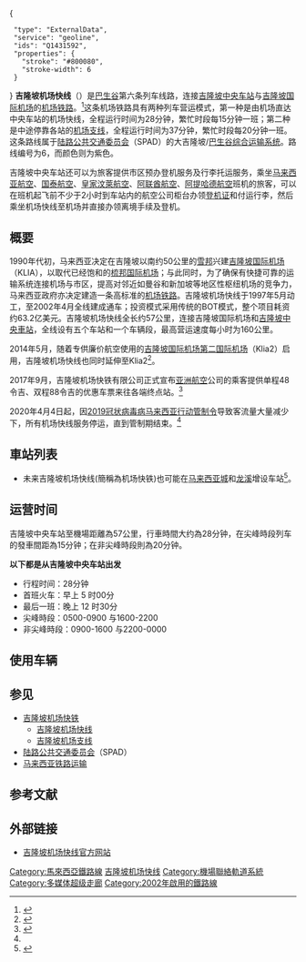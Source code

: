 {{noteTA
|G1=Railway
}}
{{expand language|en}}
{{Infobox rail line
| box_width   = 300
| name        = {{huge|{{rint|my|6}}}}<br> {{rint|my|erl}}<br>吉隆坡机场快线<br>KLIA Ekspres
| native_name      = 
| color= #{{rcr|KLRT|6}}
| color2      =
| logo        = 
| logo_width  = 
| logo_alt = 
| logo2 = 
| logo_width2 = 
| logo_alt2 = 
| character   = 地面
| image       = KLIAekspres SalakSelatan.jpg
| image_width = 300px
| image_alt   = 
| caption     = 一个位于[[沙叻秀|沙叻秀]]附近的吉隆坡机场快线列车
| type        = 快捷直达[[機場聯絡軌道系統|机场铁路]]
| system      = [[吉隆坡机场快铁|吉隆坡机场快铁]]（ERL）
| status      = 停运<ref name="chinapress.com.my">{{cite web|url=https://www.chinapress.com.my/20200403/%e2%97%a4%e8%a1%8c%e5%8a%a8%e7%ae%a1%e5%88%b6%e2%97%a2-%e6%9c%ba%e5%9c%ba%e5%bf%ab%e9%93%814%e6%9c%884%e8%b5%b7%e6%9a%ab%e5%81%9c%e6%9c%8d%e5%8b%99/|title=◤行动管制◢ 机场快铁4月4起暫停服務|publisher=[[中國報|中國報]]|access-date=2020-04-02|archive-date=2020-04-04|archive-url=https://web.archive.org/web/20200404123008/https://www.chinapress.com.my/20200403/%e2%97%a4%e8%a1%8c%e5%8a%a8%e7%ae%a1%e5%88%b6%e2%97%a2-%e6%9c%ba%e5%9c%ba%e5%bf%ab%e9%93%814%e6%9c%884%e8%b5%b7%e6%9a%ab%e5%81%9c%e6%9c%8d%e5%8b%99/|dead-url=no}}</ref>
| stations    = 3
| linenumber = {{rint|my|6}}（紫色）
| start       = {{KLRT code|KE|01}}[[吉隆坡中央车站|吉隆坡中央车站]]
| end         = {{KLRT code|KE|03}}[[吉隆坡第二国际机场站|吉隆坡第二国际机场站]]
| routes      = [[吉隆坡|吉隆坡]]至[[吉隆坡国际机场|吉隆坡国际机场]]
<!-- Operation ----- ----- -->
| open ={{Start date and age|2002|4|14|df=y}}
| lastextension = 
| owner = [[吉隆坡机场快铁|吉隆坡机场快铁私人有限公司]]
| operator    = [[吉隆坡机场快铁|吉隆坡机场快铁私人有限公司]]
| depot       = 机场快线车辆段
| stock       = [[西门子Desiro|西门子Desiro]] [[ET425M型电力动车组|ET425M型电力动车组]]
[[中车长春轨道客车|中车长春轨道客车]]赤道电联车
| linelength  = {{convert|57|km|mi}} 
| gauge       = {{RailGauge|sg|al=on}} [[標準鐵軌|标准轨]]
| conductionsystem = 有驾驶
| daily_ridership = 每天9,508人（2015年）
| ridership2  = 3.470 百万<ref>{{cite web|url=http://www.mot.gov.my/en/Statistik%20Rel/2015%204%20-%20SUKU%20IV%202015/JADUAL%202.9.pdf|title=JADUAL 2.9 : BILANGAN PENUMPANG BAGI PERKHIDMATAN SISTEM ALIRAN RINGAN, SUKU KEEMPAT, 2015|publisher=Ministry of Transport, Malaysia|language=ms,en|trans_title=Table 2.9 : Number of Passengers for Light Rail Transit (LRT) Services, Fourth Quarter, 2015|accessdate=31 March 2016|archive-date=2016-10-07|archive-url=https://web.archive.org/web/20161007030706/http://www.mot.gov.my/en/Statistik%20Rel/2015%204%20-%20SUKU%20IV%202015/JADUAL%202.9.pdf|dead-url=no}}</ref>（{{increase}} 18.5%）
| electrification = AC 25kV 50Hz（[[架空接觸網|接触网供电]]）
| speed       = {{convert|160|km/h|mph|abbr=on}}
| website     = {{URL|kliaekspres.com}}
| map         = [[File:巴生谷综合运输系统路线图中文版_KwongTN.svg|File:巴生谷综合运输系统路线图中文版 KwongTN.svg]]
| map_state   = collapsed
| locale      = [[吉隆坡|吉隆坡]]－[[雪邦|雪邦]]
}}
{{吉隆坡机场快线RDT}}
<mapframe text="吉隆坡机场快线位置图" width=250 height=600 zoom=11 latitude=2.94 longitude=101.675>
{
  "type": "ExternalData",
  "service": "geoline",
  "ids": "Q1431592",
  "properties": {
    "stroke": "#800080",
    "stroke-width": 6
  }
}
</mapframe>
'''吉隆坡机场快线'''（{{lang-en|'''KLIA Ekspres'''}}）是[[巴生谷|巴生谷]]第六条列车线路，连接[[吉隆坡中央车站|吉隆坡中央车站]]与[[吉隆坡国际机场|吉隆坡国际机场]]的[[機場聯絡軌道系統|机场铁路]]。<ref name="KLIA">{{cite web |url=https://www.kliaekspres.com/plan-buy/our-services/ |title=Our Services |publisher=Express Rail Link Sdn Bhd |accessdate=12 June 2014 |archive-url=https://web.archive.org/web/20170703054806/https://www.kliaekspres.com/plan-buy/our-services/ |archive-date=2017-07-03 |dead-url=yes }}</ref>这条机场铁路具有两种列车营运模式，第一种是由机场直达中央车站的机场快线，全程运行时间为28分钟，繁忙时段每15分钟一班；第二种是中途停靠各站的[[吉隆坡机场支线|机场支线]]，全程运行时间为37分钟，繁忙时段每20分钟一班。这条路线属于[[陆路公共交通委员会|陆路公共交通委员会]]（SPAD）的大吉隆坡/[[巴生谷综合运输系统|巴生谷综合运输系统]]。路线编号为6，而颜色则为紫色。

吉隆坡中央车站还可以为旅客提供市区预办登机服务及行李托运服务，乘坐[[马来西亚航空|马来西亚航空]]、[[国泰航空|国泰航空]]、[[皇家汶萊航空|皇家汶萊航空]]、[[阿联酋航空|阿联酋航空]]、[[阿提哈德航空|阿提哈德航空]]班机的旅客，可以在班机起飞前不少于2小时到车站内的航空公司柜台办领[[登机证|登机证]]和付运行李，然后乘坐机场快线至机场并直接办领离境手续及登机。

==概要==
1990年代初，马来西亚决定在吉隆坡以南约50公里的[[雪邦县|雪邦]]兴建[[吉隆坡国际机场|吉隆坡国际机场]]（KLIA），以取代已经饱和的[[苏丹阿都阿兹沙机场|梳邦国际机场]]；与此同时，为了确保有快捷可靠的运输系统连接机场与市区，提高对邻近如曼谷和新加坡等地区性枢纽机场的竞争力，马来西亚政府亦决定建造一条高标准的[[機場聯絡軌道系統|机场铁路]]。吉隆坡机场快线于1997年5月动工，至2002年4月全线建成通车；投资模式采用传统的BOT模式，整个项目耗资约63.2亿美元。吉隆坡机场快线全长约57公里，连接吉隆坡国际机场和[[吉隆坡中央車站|吉隆坡中央車站]]，全线设有五个车站和一个车辆段，最高营运速度每小时为160公里。

2014年5月，随着专供廉价航空使用的[[吉隆坡国际机场|吉隆坡国际机场第二国际机场]]（Klia2）启用，吉隆坡机场快线也同时延伸至Klia2<ref>{{Cite web |url=http://news.sinchew.com.my/node/361229?tid=1 |title=502同日啟用‧機場快鐵延伸至KLIA2 |accessdate=2014-09-27 |publisher=星洲网 |date=2014-04-22 |archive-url=https://web.archive.org/web/20141028122645/http://news.sinchew.com.my/node/361229?tid=1 |archive-date=2014-10-28 |dead-url=yes }}</ref>。

2017年9月，吉隆坡机场快铁有限公司正式宣布[[亚洲航空|亚洲航空]]公司的乘客提供单程48令吉、双程88令吉的优惠车票来往各端终点站。<ref>{{cite web|url=http://www.kwongwah.com.my/?p=395439|title=机场快铁与亚航合作 中环车站至KLIA2仅48元|work=[[光华日报|光华日报]]|access-date=2017-09-26|archive-url=https://web.archive.org/web/20170926235635/http://www.kwongwah.com.my/?p=395439|archive-date=2017-09-26|dead-url=yes}}</ref>

2020年4月4日起，因[[2019冠状病毒病马来西亚行动管制令|2019冠状病毒病马来西亚行动管制令]]导致客流量大量减少下，所有机场快线服务停运，直到管制期结束。<ref name="chinapress.com.my"/>

==車站列表==
*未来吉隆坡机场快线(簡稱為机场快铁)也可能在[[马来西亚城|马来西亚城]]和[[龙溪_(雪兰莪)|龙溪]]增设车站<ref>{{cite news|url=http://www.sinchew.com.my/node/1484363|title=林刚河：必成世界注目新景点．大马城媲美加国地下城|date=2016-01-01|publisher=[[星洲网|星洲网]]|accessdate=2017-11-09|archive-date=2017-11-09|archive-url=https://web.archive.org/web/20171109191544/http://www.sinchew.com.my/node/1484363|dead-url=no}}</ref>。
{{吉隆坡机场快铁车站列表}}

==运营时间==
吉隆坡中央车站至機場距離為57公里，行車時間大约為28分钟，在尖峰時段列车的發車間距為15分钟；在非尖峰時段則為20分钟。

'''以下都是从吉隆坡中央车站出发'''
*行程时间：28分钟
*首班火车：早上 5 时00分
*最后一班：晚上 12 时30分
*尖峰時段：0500-0900 与1600-2200
*非尖峰時段：0900-1600 与2200-0000

==使用车辆==
{{main|ET425M型电力动车组}}

== 参见 ==
*[[吉隆坡机场快铁|吉隆坡机场快铁]]
**[[吉隆坡机场快线|吉隆坡机场快线]]
**[[吉隆坡机场支线|吉隆坡机场支线]]
* [[陆路公共交通委员会|陆路公共交通委员会]]（SPAD）
* [[马来西亚铁路运输|马来西亚铁路运输]]

== 参考文献 ==
{{Reflist}}

== 外部链接 ==
* [https://www.kliaekspres.com/ 吉隆坡机场快线官方网站] {{Wayback|url=https://www.kliaekspres.com/ |date=20210221063210 }}

{{Portal bar|马来西亚|城市轨道交通|铁路}}
{{吉隆坡机场快线}}
{{吉隆坡鐵路路線}}
{{马来西亚铁路运输}}
{{东盟城市轨道系统}}
{{多媒体超级走廊}}
[[Category:馬來西亞鐵路線|Category:馬來西亞鐵路線]]
[[Category:吉隆坡机场快线|]]
[[Category:機場聯絡軌道系統|Category:機場聯絡軌道系統]]
[[Category:多媒体超级走廊|Category:多媒体超级走廊]]
[[Category:2002年啟用的鐵路線|Category:2002年啟用的鐵路線]]